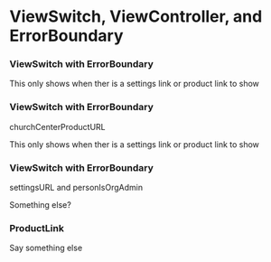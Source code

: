 
<Meta title="Church Center|Publishing Status/Composing A View" />

# ViewSwitch, ViewController, and ErrorBoundary

### ViewSwitch with ErrorBoundary

<Preview>
  <Story name="Composing A Dropdown">
    <PublishingStatus.ViewController
      churchCenterIsEnabled
      productIsPublished
      churchCenterWebIsActive
      churchCenterAppIsActive
    >
      <PublishingStatus.ViewSwitch />
      <PublishingStatus.MenuLinks>
        This only shows when ther is a settings link or product link to show
      </PublishingStatus.MenuLinks>
    </PublishingStatus.ViewController>
  </Story>
</Preview>

### ViewSwitch with ErrorBoundary

churchCenterProductURL

<Preview>
  <Story name="Composing A Dropdown with links">
    <PublishingStatus.ViewController
      churchCenterIsEnabled
      productIsPublished
      churchCenterWebIsActive
      churchCenterAppIsActive
      churchCenterProductURL="#"
    >
      <PublishingStatus.ViewSwitch />
      <PublishingStatus.MenuLinks>
        This only shows when ther is a settings link or product link to show
      </PublishingStatus.MenuLinks>
    </PublishingStatus.ViewController>
  </Story>
</Preview>

### ViewSwitch with ErrorBoundary

settingsURL and personIsOrgAdmin

<Preview>
  <Story name="Composing A Dropdown with settings link">
    <PublishingStatus.ViewController
      churchCenterIsEnabled
      productIsPublished
      churchCenterWebIsActive
      churchCenterAppIsActive
      settingsURL="#"
      userIsOrgAdmin
    >
      <PublishingStatus.ViewSwitch />
      <PublishingStatus.MenuLinks>
        <PublishingStatus.SettingsLink>
          Something else?
        </PublishingStatus.SettingsLink>
      </PublishingStatus.MenuLinks>
    </PublishingStatus.ViewController>
  </Story>
</Preview>

### ProductLink

<Preview>
  <Story name="Composing A Dropdown with product link">
    <PublishingStatus.ViewController
      churchCenterIsEnabled
      productIsPublished
      churchCenterWebIsActive
      churchCenterAppIsActive
      churchCenterProductURL="#"
    >
      <PublishingStatus.ViewSwitch />
      <PublishingStatus.MenuLinks>
        <PublishingStatus.ProductLink href="#other">
          Say something else
        </PublishingStatus.ProductLink>
      </PublishingStatus.MenuLinks>
    </PublishingStatus.ViewController>
  </Story>
</Preview>